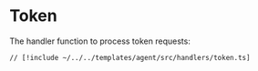 # Token

The handler function to process token requests:

```tsx [src/handlers/token.ts]
// [!include ~/../../templates/agent/src/handlers/token.ts]
```
